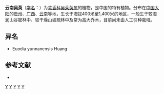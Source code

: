 {{Speciesbox 
| genus = Evodia
| species = ailanthifolia
| authority = Pierre
}}
'''云南吴萸'''（[[学名|学名]]：{{lang|la|''Evodia ailanthifolia''}}）为[[芸香科|芸香科]][[吴茱萸属|吴茱萸属]]的植物，是中国的特有植物。分布在[[中国大陆|中国大陆]]的[[贵州|贵州]]、[[广西|广西]]、[[云南|云南]]等地，生长于海拔400米至1,400米的地区，一般生于较湿润山谷密林中、较干燥山坡疏林中及常为高大乔木，目前尚未由人工引种栽培。

== 异名 ==
* Euodia yunnanensis Huang

== 参考文献 ==
<div class="references-small">
* {{cite web| url =http://www.bioinfo.cn/db05/KmzwSpecies.php?action=view&id=20188| title =云南吴萸| work =《中国高等植物数据库全库》| publisher =中国科学院微生物研究所| author =昆明植物研究所| accessdate =2009-02-25| deadurl =yes| archiveurl =https://web.archive.org/web/20160305004312/http://www.bioinfo.cn/db05/KmzwSpecies.php?action=view&id=20188| archivedate =2016-03-05}}
</div>

[[Category:吴茱萸属|Y]]
[[Category:中國特有植物|Y]]
[[Category:贵州植物|Y]]
[[Category:广西植物|Y]]
[[Category:云南植物|Y]]


{{植物小作品}}